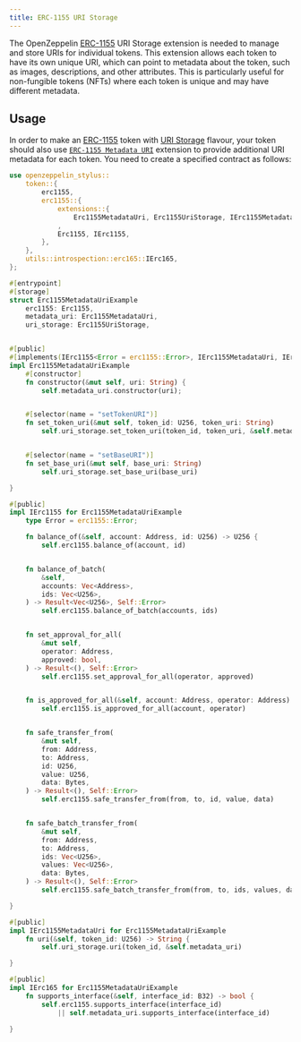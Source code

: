 ```yaml
---
title: ERC-1155 URI Storage
---
```


The OpenZeppelin [ERC-1155](erc1155) URI Storage extension is needed to manage and store URIs for individual tokens. This extension allows each token to have its own unique URI,
which can point to metadata about the token, such as images, descriptions, and other attributes.
This is particularly useful for non-fungible tokens (NFTs) where each token is unique and may have different metadata.

## Usage

In order to make an [ERC-1155](erc1155) token with [URI Storage](https://docs.rs/openzeppelin-stylus/0.3.0-alpha.1/openzeppelin_stylus/token/erc1155/extensions/uri_storage/index.html) flavour,
your token should also use [`ERC-1155 Metadata URI`](https://docs.rs/openzeppelin-stylus/0.3.0-alpha.1/openzeppelin_stylus/token/erc1155/extensions/metadata_uri/index.html) extension to provide additional URI metadata for each token.
You need to create a specified contract as follows:

```rust
use openzeppelin_stylus::
    token::{
        erc1155,
        erc1155::{
            extensions::{
                Erc1155MetadataUri, Erc1155UriStorage, IErc1155MetadataUri,
            ,
            Erc1155, IErc1155,
        },
    },
    utils::introspection::erc165::IErc165,
};

#[entrypoint]
#[storage]
struct Erc1155MetadataUriExample
    erc1155: Erc1155,
    metadata_uri: Erc1155MetadataUri,
    uri_storage: Erc1155UriStorage,


#[public]
#[implements(IErc1155<Error = erc1155::Error>, IErc1155MetadataUri, IErc165)]
impl Erc1155MetadataUriExample
    #[constructor]
    fn constructor(&mut self, uri: String) {
        self.metadata_uri.constructor(uri);


    #[selector(name = "setTokenURI")]
    fn set_token_uri(&mut self, token_id: U256, token_uri: String)
        self.uri_storage.set_token_uri(token_id, token_uri, &self.metadata_uri)


    #[selector(name = "setBaseURI")]
    fn set_base_uri(&mut self, base_uri: String)
        self.uri_storage.set_base_uri(base_uri)

}

#[public]
impl IErc1155 for Erc1155MetadataUriExample
    type Error = erc1155::Error;

    fn balance_of(&self, account: Address, id: U256) -> U256 {
        self.erc1155.balance_of(account, id)


    fn balance_of_batch(
        &self,
        accounts: Vec<Address>,
        ids: Vec<U256>,
    ) -> Result<Vec<U256>, Self::Error>
        self.erc1155.balance_of_batch(accounts, ids)


    fn set_approval_for_all(
        &mut self,
        operator: Address,
        approved: bool,
    ) -> Result<(), Self::Error>
        self.erc1155.set_approval_for_all(operator, approved)


    fn is_approved_for_all(&self, account: Address, operator: Address) -> bool
        self.erc1155.is_approved_for_all(account, operator)


    fn safe_transfer_from(
        &mut self,
        from: Address,
        to: Address,
        id: U256,
        value: U256,
        data: Bytes,
    ) -> Result<(), Self::Error>
        self.erc1155.safe_transfer_from(from, to, id, value, data)


    fn safe_batch_transfer_from(
        &mut self,
        from: Address,
        to: Address,
        ids: Vec<U256>,
        values: Vec<U256>,
        data: Bytes,
    ) -> Result<(), Self::Error>
        self.erc1155.safe_batch_transfer_from(from, to, ids, values, data)

}

#[public]
impl IErc1155MetadataUri for Erc1155MetadataUriExample
    fn uri(&self, token_id: U256) -> String {
        self.uri_storage.uri(token_id, &self.metadata_uri)

}

#[public]
impl IErc165 for Erc1155MetadataUriExample
    fn supports_interface(&self, interface_id: B32) -> bool {
        self.erc1155.supports_interface(interface_id)
            || self.metadata_uri.supports_interface(interface_id)

}
```
